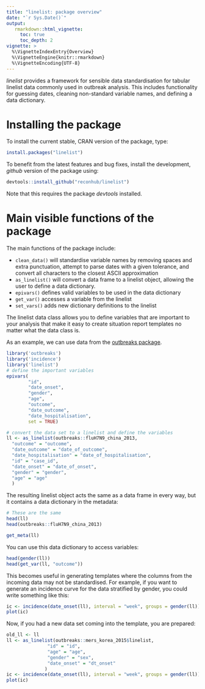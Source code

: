 ```yaml
---
title: "linelist: package overview"
date: "`r Sys.Date()`"
output:
   rmarkdown::html_vignette:
     toc: true
     toc_depth: 2
vignette: >
  %\VignetteIndexEntry{Overview}
  %\VignetteEngine{knitr::rmarkdown}
  %\VignetteEncoding{UTF-8}
---
```


*linelist* provides a framework for sensible data standardisation for tabular
linelist data commonly used in outbreak analysis. This includes functionality
for guessing dates, cleaning non-standard variable names, and defining a data
dictionary.

# Installing the package

To install the current stable, CRAN version of the package, type:

```r
install.packages("linelist")
```

To benefit from the latest features and bug fixes, install the development, *github* version of the package using:

```r
devtools::install_github("reconhub/linelist")
```

Note that this requires the package *devtools* installed.

# Main visible functions of the package

The main functions of the package include:

 - `clean_data()` will standardise variable names by removing spaces and extra
   punctuation, attempt to parse dates with a given tolerance, and convert all
   characters to the closest ASCII approximation
 - `as_linelist()` will convert a data frame to a linelist object, allowing the
   user to define a data dictionary.
 - `epivars()` defines valid variables to be used in the data dictionary
 - `get_var()` accesses a variable from the linelist
 - `set_vars()` adds new dictionary definitions to the linelist
 
The linelist data class allows you to define variables that are important to
your analysis that make it easy to create situation report templates no matter
what the data class is.

As an example, we can use data from the [outbreaks 
package](https://cran.r-project.org/package=outbreaks). 

```r
library('outbreaks')
library('incidence')
library('linelist')
# define the important variables
epivars(
        "id",
        "date_onset",
        "gender",
        "age",
        "outcome", 
        "date_outcome", 
        "date_hospitalisation", 
        set = TRUE)

# convert the data set to a linelist and define the variables
ll <- as_linelist(outbreaks::fluH7N9_china_2013,
  "outcome" = "outcome", 
  "date_outcome" = "date_of_outcome", 
  "date_hospitalisation" = "date_of_hospitalisation",
  "id" = "case_id",
  "date_onset" = "date_of_onset",
  "gender" = "gender",
  "age" = "age"
  )
```

The resulting linelist object acts the same as a data frame in every way, but
it contains a data dictionary in the metadata:

```r
# These are the same
head(ll)
head(outbreaks::fluH7N9_china_2013)

get_meta(ll)
```

You can use this data dictionary to access variables:

```r
head(gender(ll))
head(get_var(ll, "outcome"))
```

This becomes useful in generating templates where the columns from the incoming
data may not be standardised. For example, if you want to generate an incidence
curve for the data stratified by gender, you could write something like this:

```r
ic <- incidence(date_onset(ll), interval = "week", groups = gender(ll))
plot(ic)
```

Now, if you had a new data set coming into the template, you are prepared:

```r
old_ll <- ll
ll <- as_linelist(outbreaks::mers_korea_2015$linelist,
               "id" = "id",
               "age" = "age",
               "gender" = "sex",
               "date_onset" = "dt_onset"
              )
ic <- incidence(date_onset(ll), interval = "week", groups = gender(ll))
plot(ic)
```

